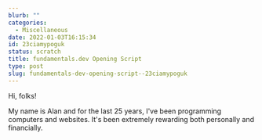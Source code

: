 ```yaml
---
blurb: ""
categories:
  - Miscellaneous
date: 2022-01-03T16:15:34
id: 23ciamypoguk
status: scratch
title: fundamentals.dev Opening Script
type: post
slug: fundamentals-dev-opening-script--23ciamypoguk
---
```


Hi, folks!

My name is Alan and for the last 25 years, I've been programming computers and websites. It's been extremely rewarding both personally and financially. 





